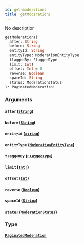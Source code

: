 ```yaml
---
id: get-moderations
title: getModerations
---
```


No description

```graphql
getModerations(
  after: String
  before: String
  entityId: String
  entityType: ModerationEntityType
  flaggedBy: FlaggedType
  limit: Int!
  offset: Int = 0
  reverse: Boolean
  spaceId: String
  status: ModerationStatus
): PaginatedModeration!

```

### Arguments

#### `after` ([`String`](/docs/graphql/scalars/string))

#### `before` ([`String`](/docs/graphql/scalars/string))

#### `entityId` ([`String`](/docs/graphql/scalars/string))

#### `entityType` ([`ModerationEntityType`](/docs/graphql/enums/moderation-entity-type))

#### `flaggedBy` ([`FlaggedType`](/docs/graphql/enums/flagged-type))

#### `limit` ([`Int!`](/docs/graphql/scalars/int))

#### `offset` ([`Int`](/docs/graphql/scalars/int))

#### `reverse` ([`Boolean`](/docs/graphql/scalars/boolean))

#### `spaceId` ([`String`](/docs/graphql/scalars/string))

#### `status` ([`ModerationStatus`](/docs/graphql/enums/moderation-status))

### Type

#### [`PaginatedModeration`](/docs/graphql/objects/paginated-moderation)
